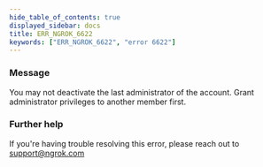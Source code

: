 ```yaml
---
hide_table_of_contents: true
displayed_sidebar: docs
title: ERR_NGROK_6622
keywords: ["ERR_NGROK_6622", "error 6622"]
---
```


### Message

You may not deactivate the last administrator of the account. Grant administrator privileges to another member first.

### Further help

If you're having trouble resolving this error, please reach out to [support@ngrok.com](mailto:support@ngrok.com?subject=Help%20with%20ERR_NGROK_6622)

